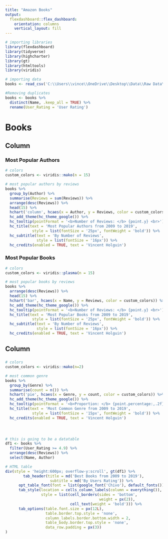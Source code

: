 ```yaml
---
title: "Amazon Books"
output: 
  flexdashboard::flex_dashboard:
    orientation: columns
    vertical_layout: fill
---
```


```r
# importing libraries
library(flexdashboard)
library(tidyverse)
library(highcharter)
library(gt)
library(htmltools)
library(viridis)
```

```r
# importing data
books <- read_csv('C:\\Users\\vince\\OneDrive\\Desktop\\Data\\Raw Data\\amazon_books.csv', show_col_types = FALSE)

#Removing duplicates
books <- books %>% 
  distinct(Name, .keep_all = TRUE) %>% 
  rename(User_Rating = 'User Rating')
```

Books
=======================================================================

Column {.tabset .tabset-fade data-width=650}
-----------------------------------------------------------------------

### Most Popular Authors

```r
# colors
custom_colors <- viridis::mako(n = 15)

# most popular authors by reviews
books %>% 
  group_by(Author) %>% 
  summarise(Reviews = sum(Reviews)) %>% 
  arrange(desc(Reviews)) %>% 
  head(15) %>% 
  hchart('column', hcaes(x = Author, y = Reviews, color = custom_colors)) %>% 
  hc_add_theme(hc_theme_google()) %>% 
  hc_tooltip(pointFormat = '<b>Number of Reviews: </b> {point.y} <br>') %>% 
  hc_title(text = 'Most Popular Authors from 2009 to 2019',
            style = list(fontSize = '25px', fontWeight = 'bold')) %>% 
  hc_subtitle(text = 'By Number of Reviews',
              style = list(fontSize = '16px')) %>% 
  hc_credits(enabled = TRUE, text = 'Vincent Holguin')
```

### Most Popular Books

```r
# colors
custom_colors <- viridis::plasma(n = 15)

# most popular books by reviews
books %>% 
  arrange(desc(Reviews)) %>% 
  head(15) %>% 
  hchart('bar', hcaes(x = Name, y = Reviews, color = custom_colors)) %>% 
  hc_add_theme(hc_theme_google()) %>% 
  hc_tooltip(pointFormat = '<b>Number of Reviews: </b> {point.y} <br>') %>% 
  hc_title(text = 'Most Popular Books from 2009 to 2019',
            style = list(fontSize = '25px', fontWeight = 'bold')) %>% 
  hc_subtitle(text = 'By Number of Reviews',
              style = list(fontSize = '16px')) %>% 
  hc_credits(enabled = TRUE, text = 'Vincent Holguin')
```


Column {data-width=350}
-----------------------------------------------------------------------

### {.no-padding}

```r
# colors
custom_colors <- viridis::mako(n=2)

# most common genre
books %>% 
  group_by(Genre) %>% 
  summarise(count = n()) %>% 
  hchart('pie', hcaes(x = Genre, y = count, color = custom_colors)) %>% 
  hc_add_theme(hc_theme_google()) %>% 
  hc_tooltip(pointFormat = '<b>Proportion: </b> {point.percentage:,.2f}%') %>% 
  hc_title(text = 'Most Common Genre from 2009 to 2019',
            style = list(fontSize = '15px', fontWeight = 'bold')) %>% 
  hc_credits(enabled = TRUE, text = 'Vincent Holguin')

  
```

### {.no-padding}

```r
# this is going to be a datatable
df1 <- books %>% 
  filter(User_Rating >= 4.9) %>% 
  arrange(desc(Reviews)) %>% 
  select(Name, Author)

# HTML table
div(style = 'height:600px; overflow-y:scroll', gt(df1) %>% 
        tab_header(title = md('Best Books from 2009 to 2019'),
                    subtitle = md('By Users Rating')) %>% 
      opt_table_font(font = list(google_font('Chivo'), default_fonts())) %>% 
      tab_style(location = cells_column_labels(column = everything()),
                style = list(cell_borders(sides = 'bottom',
                                          weight = px(2)),
                             cell_text(weight = 'bold'))) %>% 
      tab_options(table.font.size = px(12L),
                  table.border.top.style = 'none',
                  column_labels.border.bottom.width = 2,
                  table_body.border.top.style = 'none',
                  data_row.padding = px(3))
)
```
